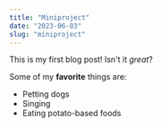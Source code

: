 ```yaml
---
title: "Miniproject"
date: "2023-06-03"
slug: "miniproject"
---
```


This is my first blog post! Isn't it *great*?

Some of my **favorite** things are:

* Petting dogs
* Singing
* Eating potato-based foods